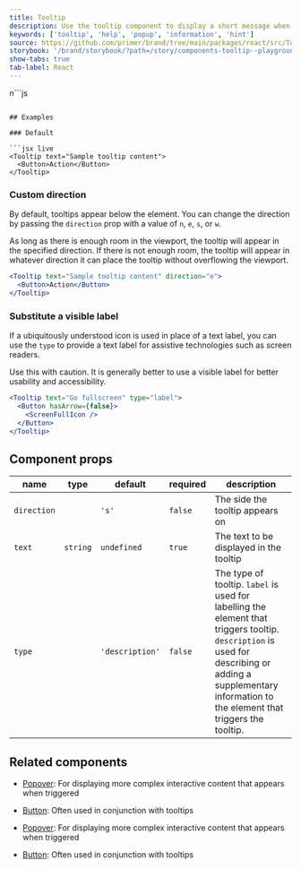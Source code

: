 ```yaml
---
title: Tooltip
description: Use the tooltip component to display a short message when a user hovers or focuses an interactive element.
keywords: ['tooltip', 'help', 'popup', 'information', 'hint']
source: https://github.com/primer/brand/tree/main/packages/react/src/Tooltip/Tooltip.tsx
storybook: '/brand/storybook/?path=/story/components-tooltip--playground'
show-tabs: true
tab-label: React
---
```



n```js
```

## Examples

### Default

```jsx live
<Tooltip text="Sample tooltip content">
  <Button>Action</Button>
</Tooltip>
```

### Custom direction

By default, tooltips appear below the element. You can change the direction by passing the `direction` prop with a value of `n`, `e`, `s`, or `w`.

As long as there is enough room in the viewport, the tooltip will appear in the specified direction. If there is not enough room, the tooltip will appear in whatever direction it can place the tooltip without overflowing the viewport.

```jsx live
<Tooltip text="Sample tooltip content" direction="e">
  <Button>Action</Button>
</Tooltip>
```

### Substitute a visible label

If a ubiquitously understood icon is used in place of a text label, you can use the `type` to provide a text label for assistive technologies such as screen readers.

Use this with caution. It is generally better to use a visible label for better usability and accessibility.

```jsx live
<Tooltip text="Go fullscreen" type="label">
  <Button hasArrow={false}>
    <ScreenFullIcon />
  </Button>
</Tooltip>
```

## Component props

| name        | type                      | default         | required | description                                                                                                                                                                                                |
| ----------- | ------------------------- | --------------- | -------- | ---------------------------------------------------------------------------------------------------------------------------------------------------------------------------------------------------------- |
| `direction` | <TooltipDirectionProps /> | `'s'`           | `false`  | The side the tooltip appears on                                                                                                                                                                            |
| `text`      | `string`                  | `undefined`     | `true`   | The text to be displayed in the tooltip                                                                                                                                                                    |
| `type`      | <TooltipTypeProps />      | `'description'` | `false`  | The type of tooltip. `label` is used for labelling the element that triggers tooltip. `description` is used for describing or adding a supplementary information to the element that triggers the tooltip. |

## Related components

- [Popover](/components/Popover): For displaying more complex interactive content that appears when triggered
- [Button](/components/Button): Often used in conjunction with tooltips

- [Popover](/components/Popover): For displaying more complex interactive content that appears when triggered
- [Button](/components/Button): Often used in conjunction with tooltips
